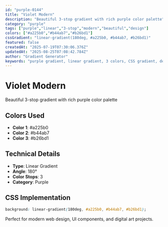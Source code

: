 ```yaml
---
id: "purple-0144"
title: "Violet Modern"
description: "Beautiful 3-stop gradient with rich purple color palette"
category: "purple"
tags: ["purple","linear","3-stop","modern","beautiful","design"]
colors: ["#a225b0","#b44ab7","#b26bd1"]
cssGradient: "linear-gradient(180deg, #a225b0, #b44ab7, #b26bd1)"
featured: false
createdAt: "2025-07-19T07:30:06.376Z"
updatedAt: "2025-08-25T07:08:42.784Z"
author: "Gradient Generator"
keywords: "purple gradient, linear gradient, 3 colors, CSS gradient, design, #a225b0, #b44ab7, #b26bd1"
---
```


# Violet Modern

Beautiful 3-stop gradient with rich purple color palette

## Colors Used
- **Color 1**: #a225b0
- **Color 2**: #b44ab7
- **Color 3**: #b26bd1

## Technical Details
- **Type**: Linear Gradient
- **Angle**: 180°
- **Color Stops**: 3
- **Category**: Purple

## CSS Implementation
```css
background: linear-gradient(180deg, #a225b0, #b44ab7, #b26bd1);
```

Perfect for modern web design, UI components, and digital art projects.

